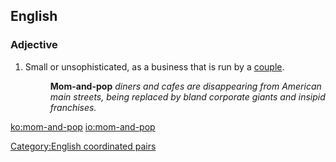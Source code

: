 {{also|mom and pop}}
==English==

===Adjective===
{{en-adj|-}}

# Small or unsophisticated, as a business that is run by a [[couple]].
#: '''Mom-and-pop''' ''diners and cafes are disappearing from American main streets, being replaced by bland corporate giants and insipid franchises.''

[[Category:English coordinated pairs]]
[[ko:mom-and-pop]]
[[io:mom-and-pop]]